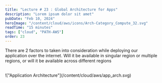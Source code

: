 ```yaml
---
title: "Lecture # 23 : Global Architecture for Apps"
description: "Lorem ipsum dolor sit amet"
pubDate: "Feb 10, 2024"
heroImage: "/content/cloud/aws/icons/Arch-Category_Compute_32.svg"
readTime: "15 minutes"
tags: ["cloud", "PATH-AWS"]
order: 23
---
```



There are 2 factors to taken into consideration while deploying our application over the internet.
Will it be available in singular region or multiple regions, or will it be available across different regions

<br />
!["Application Architecture"](/content/cloud/aws/app_arch.svg)
<br />
